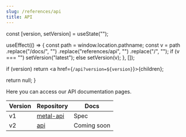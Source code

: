 ```yaml
---
slug: /references/api
title: API
---
```



  const [version, setVersion] = useState("");

  useEffect(() => {
    const path = window.location.pathname;
    const v = path
      .replace("/docs/", "")
      .replace("references/api", "")
      .replace("/", "");
    if (v === "") setVersion("latest");
    else setVersion(v);
  }, []);

  if (version) return <a href={`/api?version=${version}`}>{children}</a>;

  return null;
}

Here you can access our API documentation pages.

| Version | Repository                                            | Docs                                |
| ------- | ----------------------------------------------------- | ----------------------------------- |
| v1      | [metal-api](https://github.com/metal-stack/metal-api) | <VersionedLink>Spec</VersionedLink> |
| v2      | [api](https://github.com/metal-stack/api)             | Coming soon                         |

